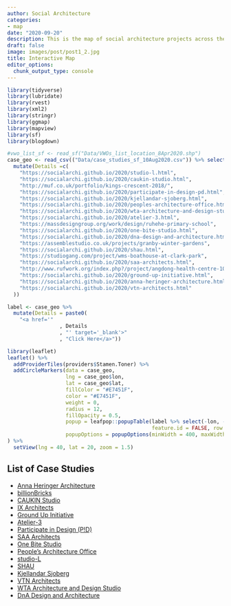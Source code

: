 ```yaml
---
author: Social Architecture
categories:
- map
date: "2020-09-20"
description: This is the map of social architecture projects across the world.
draft: false
image: images/post/post1_2.jpg
title: Interactive Map
editor_options: 
  chunk_output_type: console
---
```



```r
library(tidyverse)
library(lubridate)
library(rvest)
library(xml2)
library(stringr)
library(ggmap)
library(mapview)
library(sf)
library(blogdown)
```

```r
#vwo_list_sf <- read_sf("Data/VWOs_list_location_8Apr2020.shp")
case_geo <- read_csv(("Data/case_studies_sf_10Aug2020.csv")) %>% select(-ID, -Link) %>% 
  mutate(Details =c(
    "https://socialarchi.github.io/2020/studio-l.html",
    "https://socialarchi.github.io/2020/caukin-studio.html",
    "http://muf.co.uk/portfolio/kings-crescent-2018/",
    "https://socialarchi.github.io/2020/participate-in-design-pd.html",
    "https://socialarchi.github.io/2020/kjellandar-sjoberg.html",
    "https://socialarchi.github.io/2020/peoples-architecture-office.html",
    "https://socialarchi.github.io/2020/wta-architecture-and-design-studio.html",
    "https://socialarchi.github.io/2020/atelier-3.html",
    "https://massdesigngroup.org/work/design/ruhehe-primary-school",
    "https://socialarchi.github.io/2020/one-bite-studio.html",
    "https://socialarchi.github.io/2020/dna-design-and-architecture.html",
    "https://assemblestudio.co.uk/projects/granby-winter-gardens",
    "https://socialarchi.github.io/2020/shau.html",
    "https://studiogang.com/project/wms-boathouse-at-clark-park",
    "https://socialarchi.github.io/2020/saa-architects.html",
    "http://www.rufwork.org/index.php?/project/angdong-health-centre-10/",
    "https://socialarchi.github.io/2020/ground-up-initiative.html",
    "https://socialarchi.github.io/2020/anna-heringer-architecture.html",
    "https://socialarchi.github.io/2020/vtn-architects.html"
  ))
```

```r
label <- case_geo %>%  
  mutate(Details = paste0(
    "<a href='"
                 , Details
                 , "' target='_blank'>"
                 , "Click Here</a>"))
```

```r
library(leaflet)
leaflet() %>%
  addProviderTiles(providers$Stamen.Toner) %>% 
  addCircleMarkers(data = case_geo,
                   lng = case_geo$lon,
                   lat = case_geo$lat,
                   fillColor = "#E7451F",
                   color = "#E7451F",
                   weight = 0,
                   radius = 12,
                   fillOpacity = 0.5,
                   popup = leafpop::popupTable(label %>% select(-lon, -lat, -address), 
                                               feature.id = FALSE, row.numbers = FALSE),
                   popupOptions = popupOptions(minWidth = 400, maxWidth = 550, closeOnClick = TRUE)
) %>% 
  setView(lng = 40, lat = 20, zoom = 1.5)
```

<!-- leafpop::popupTable(label) -->

## List of Case Studies
- [Anna Heringer Architecture](https://socialarchi.github.io/2020/anna-heringer-architecture.html)
- [billionBricks](https://socialarchi.github.io/2020/billionbricks.html)
- [CAUKIN Studio](https://socialarchi.github.io/2020/caukin-studio.html)
- [IX Architects](https://socialarchi.github.io/2020/ix-architects.html)
- [Ground Up Initiative](https://socialarchi.github.io/2020/ground-up-initiative.html)
- [Atelier-3](https://socialarchi.github.io/2020/atelier-3.html)
- [Participate in Design (P!D)](https://socialarchi.github.io/2020/participate-in-design-pd.html)
- [SAA Architects](https://socialarchi.github.io/2020/saa-architects.html)
- [One Bite Studio](https://socialarchi.github.io/2020/one-bite-studio.html)
- [People's Architecture Office](https://socialarchi.github.io/2020/peoples-architecture-office.html)
- [studio-L](https://socialarchi.github.io/2020/studio-l.html)
- [SHAU](https://socialarchi.github.io/2020/shau.html)
- [Kjellandar Sjoberg](https://socialarchi.github.io/2020/kjellandar-sjoberg.html)
- [VTN Architects](https://socialarchi.github.io/2020/vtn-architects.html)
- [WTA Architecture and Design Studio](https://socialarchi.github.io/2020/wta-architecture-and-design-studio.html)
- [DnA Design and Architecture](https://socialarchi.github.io/2020/dna-design-and-architecture.html)
